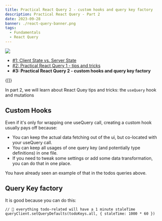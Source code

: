 ```yaml
---
title: Practical React Query 2 - custom hooks and query key factory
description: Practical React Query - Part 2
date: 2023-09-28
banner: ./react-query-banner.png
tags:
  - Fundamentals
  - React Query
---
```



<img src="./react-query-banner.png" />

- [#1: Client State vs. Server State](client-state-vs-server-state)
- [#2: Practical React Query 1 - tips and tricks](practical-react-query-1-tips-and-tricks)
- <b>
    #3: Practical React Query 2 - custom hooks and query key factory
  </b>

<Translations>{[]}</Translations>

In part 2, we will learn about React Quey tips and tricks: the `useQuery` hook and mutations

## Custom Hooks

Even if it's only for wrapping one useQuery call, creating a custom hook usually pays off because:

- You can keep the actual data fetching out of the ui, but co-located with your useQuery call.
- You can keep all usages of one query key (and potentially type definitions) in one file.
- If you need to tweak some settings or add some data transformation, you can do that in one place.

You have already seen an example of that in the todos queries above.

## Query Key factory

It is good because you can do this:

```tsx:title=setting-defaults-to-all-todo-related
// 🚀 everything todo-related will have a 1 minute staleTime
queryClient.setQueryDefaults(todoKeys.all, { staleTime: 1000 * 60 })
```
